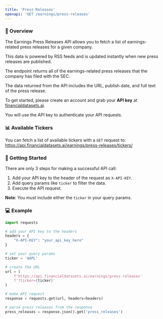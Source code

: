 ```yaml
---
title: 'Press Releases'
openapi: 'GET /earnings/press-releases'
---
```


### 👋  Overview
The Earnings Press Releases API allows you to fetch a list of earnings-related press releases for a given company.

This data is powered by RSS feeds and is updated instantly when new press releases are published.

The endpoint returns all of the earnings-related press releases that the company has filed with the SEC.

The data returned from the API includes the URL, publish date, and full text of the press release.

To get started, please create an account and grab your <b>API key</b> at [financialdatasets.ai](https://financialdatasets.ai).

You will use the API key to authenticate your API requests.

### 📊 Available Tickers
You can fetch a list of available tickers with a `GET` request to:
https://api.financialdatasets.ai/earnings/press-releases/tickers/

###  🚀  Getting Started
There are only 3 steps for making a successful API call:
1. Add your API key to the header of the request as `X-API-KEY`.
2. Add query params like `ticker` to filter the data.
3. Execute the API request.

**Note**: You must include either the `ticker` in your query params.

### 💻  Example

```python Press Releases
import requests

# add your API key to the headers
headers = {
    "X-API-KEY": "your_api_key_here"
}

# set your query params
ticker = 'AAPL'

# create the URL
url = (
    f'https://api.financialdatasets.ai/earnings/press-releases'
    f'?ticker={ticker}'
)

# make API request
response = requests.get(url, headers=headers)

# parse press releases from the response
press_releases = response.json().get('press_releases')
```
